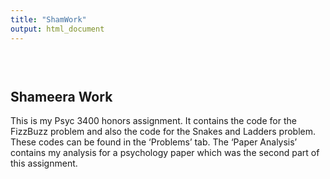 ```yaml
---
title: "ShamWork"
output: html_document
---
```


<style type="text/css">
.title {
  display: none;
}

#getting-started img {
  margin-right: 10px;
}

</style>

<div class="row" style="padding-top: 30px;">
<div class="col-sm-6">

# **Shameera Work**

This is my Psyc 3400 honors assignment. It contains the code for the FizzBuzz problem and also the code for the Snakes and Ladders problem. These codes can be found in the 'Problems' tab. The 'Paper Analysis' contains my analysis for a psychology paper which was the second part of this assignment.


</div>
<div class="col-sm-6">

